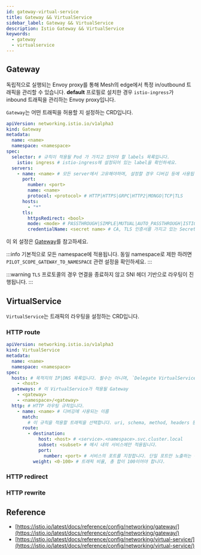 ```yaml
---
id: gateway-virtual-service
title: Gateway && VirtualService
sidebar_label: Gateway && VirtualService
description: Istio Gateway && VirtualService
keywords:
  - gateway
  - virtualservice
---
```


## Gateway

독립적으로 실행되는 Envoy proxy를 통해 Mesh의 edge에서 특정 in/outbound 트래픽을 관리할 수 있습니다. **default** 프로필로 설치한 경우 `istio-ingress`가 inbound 트래픽을 관리하는 Envoy proxy입니다.

`Gateway`는 어떤 트래픽을 허용할 지 설정하는 CRD입니다.

```yaml
apiVersion: networking.istio.io/v1alpha3
kind: Gateway
metadata:
  name: <name>
  namespace: <namespace>
spec:
  selector: # 규칙이 적용될 Pod 가 가지고 있어야 할 labels 목록입니다.
    istio: ingress # istio-ingress에 설정되어 있는 label을 확인하세요.
  servers:
    - name: <name> # 모든 server에서 고유해야하며, 설정할 경우 디버깅 등에 사용됩니다.
      port:
        number: <port>
        name: <name>
        protocol: <protocol> # HTTP|HTTPS|GRPC|HTTP2|MONGO|TCP|TLS
      hosts:
        - "*"
      tls:
        httpsRedirect: <bool>
        mode: <mode> # PASSTHROUGH|SIMPLE|MUTUAL|AUTO_PASSTHROUGH|ISTIO_MUTUAL
        credentialName: <secret name> # CA, TLS 인증서를 가지고 있는 Secret의 name
```

이 외 설정은 [Gateway](https://istio.io/latest/docs/reference/config/networking/gateway/)를 참고하세요.

:::info
기본적으로 모든 namespace에 적용됩니다. 동일 namespace로 제한 하려면 `PILOT_SCOPE_GATEWAY_TO_NAMESPACE` 관련 설정을 확인하세요.
:::

:::warning
`TLS` 프로토콜의 경우 연결을 종료하지 않고 SNI 헤더 기반으로 라우팅이 진행됩니다.
:::

## VirtualService

`VirtualService`는 트래픽의 라우팅을 설정하는 CRD입니다.

### HTTP route

```yaml
apiVersion: networking.istio.io/v1alpha3
kind: VirtualService
metadata:
  name: <name>
  namespace: <namespace>
spec:
  hosts: # 목적지의 IP|DNS 목록입니다. 필수는 아니며, `Delegate VirtualService`의 경우 이 필드는 생략해야 합니다.
    - <host>
  gateways: # 이 VirtualService가 적용될 Gateway
    - <gateway>
    - <namespace>/<gateway>
  http: # HTTP 라우팅 규칙입니다.
    - name: <name> # 디버깅에 사용되는 이름
      match:
        # 이 규칙을 적용할 트래픽을 선택합니다. uri, schema, method, headers 등
      route:
        - destination:
            host: <host> # <service>.<namespace>.svc.cluster.local
            subset: <subset> # 메시 내의 서비스에만 적용됩니다.
            port:
              number: <port> # 서비스의 포트를 지정합니다. 단일 포트만 노출하는 경우 지정할 필요 업습니다.
          weight: <0-100> # 트래픽 비율, 총 합이 100이어야 합니다.
```

### HTTP redirect

### HTTP rewrite

## Reference

- [https://istio.io/latest/docs/reference/config/networking/gateway/](https://istio.io/latest/docs/reference/config/networking/gateway/)
- [https://istio.io/latest/docs/reference/config/networking/virtual-service/](https://istio.io/latest/docs/reference/config/networking/virtual-service/)
